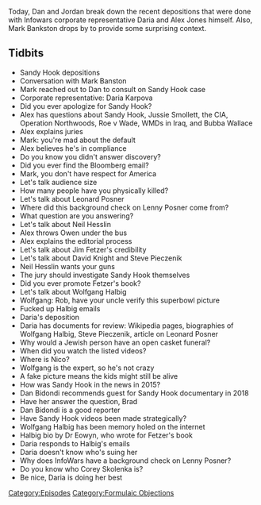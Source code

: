 {{DEFAULTSORT:
    #_EPISODE_0641:Formulaic Objections Part 4
}}{{Episode
    | title           = Formulaic Objections Part 4
    | caption         = Listen to this episode on [https://knowledgefight.libsyn.com/641-formulaic-objections-part-4 Libsyn] [https://open.spotify.com/episode/5TBcpBJhV9UwGsEcPKitev Spotify], Read the [[Transcript/641: Formulaic Objections Part 4|Unofficial Transcript]], View discussion on [https://reddit.com/sd00n2 Reddit]
    | episodeNumber   = 641
    | length          = 04:08:30
    | airDate         = January 26, 2022
    | episodeType     = [[:Category:Formulaic Objections|Formulaic Objections]]
    | appearance      = [[Mark Bankston]], [[Daria Karpova]], [[Leonard Pozner]], [[Neil Heslin]], [[Owen Shroyer]], [[Jim Fetzer]], [[David Knight]], [[Steve Pieczenik]], [[Wolfgang Halbig]], [[Rob Dew]], [[Dan Bidondi]], [[Corey Skolenka]]
    | oocDrop         = Jar Jar Binks? Don't know him
    | previousEpisode = [[640: January 22, 2022]]
    | nextEpisode     = [[642: January 24, 2022]]
}}

{{Stub}}

Today, Dan and Jordan break down the recent depositions that were done with Infowars corporate representative Daria and Alex Jones himself.  Also, Mark Bankston drops by to provide some surprising context.

==Tidbits==

*Sandy Hook depositions
*Conversation with Mark Banston
*Mark reached out to Dan to consult on Sandy Hook case
*Corporate representative: Daria Karpova
*Did you ever apologize for Sandy Hook?
*Alex has questions about Sandy Hook, Jussie Smollett, the CIA, Operation Northwoods, Roe v Wade, WMDs in Iraq, and Bubba Wallace
*Alex explains juries
*Mark: you're mad about the default
*Alex believes he's in compliance
*Do you know you didn't answer discovery?
*Did you ever find the Bloomberg email?
*Mark, you don't have respect for America
*Let's talk audience size
*How many people have you physically killed?
*Let's talk about Leonard Posner
*Where did this background check on Lenny Posner come from?
*What question are you answering?
*Let's talk about Neil Hesslin
*Alex throws Owen under the bus
*Alex explains the editorial process
*Let's talk about Jim Fetzer's credibility
*Let's talk about David Knight and Steve Pieczenik
*Neil Hesslin wants your guns
*The jury should investigate Sandy Hook themselves
*Did you ever promote Fetzer's book?
*Let's talk about Wolfgang Halbig
*Wolfgang: Rob, have your uncle verify this superbowl picture
*Fucked up Halbig emails
*Daria's deposition
*Daria has documents for review: Wikipedia pages, biographies of Wolfgang Halbig, Steve Pieczenik, article on Leonard Posner
*Why would a Jewish person have an open casket funeral?
*When did you watch the listed videos?
*Where is Nico?
*Wolfgang is the expert, so he's not crazy
*A fake picture means the kids might still be alive
*How was Sandy Hook in the news in 2015?
*Dan Bidondi recommends guest for Sandy Hook documentary in 2018
*Have her answer the question, Brad
*Dan Bidondi is a good reporter
*Have Sandy Hook videos been made strategically?
*Wolfgang Halbig has been memory holed on the internet
*Halbig bio by Dr Eowyn, who wrote for Fetzer's book
*Daria responds to Halbig's emails
*Daria doesn't know who's suing her
*Why does InfoWars have a background check on Lenny Posner?
*Do you know who Corey Skolenka is?
*Be nice, Daria is doing her best

[[Category:Episodes]]
[[Category:Formulaic Objections]]
